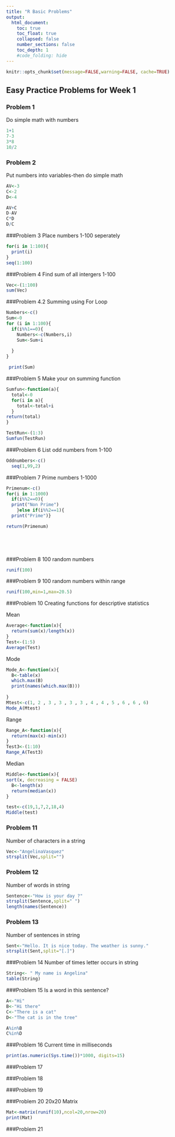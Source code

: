 ```yaml
---
title: "R Basic Problems"
output:
  html_document:
    toc: true
    toc_float: true
    collapsed: false
    number_sections: false
    toc_depth: 1
    #code_folding: hide
---
```


```r
knitr::opts_chunk$set(message=FALSE,warning=FALSE, cache=TRUE)
```
## Easy Practice Problems for Week 1

### Problem 1
Do simple math with numbers
```r

1+1
7-3
3*8
10/2

```
### Problem 2
Put numbers into variables-then do simple math
```r
AV<-3
C<-2
D<-4

AV+C
D-AV
C*D
D/C
```
###Problem 3
Place numbers 1-100 seperately 
```r
for(i in 1:100){
  print(i)
}
seq(1:100)
```
###Problem 4
Find sum of all intergers 1-100
```r
Vec<-(1:100)
sum(Vec)

```
###Problem 4.2
Summing using For Loop
```r
Numbers<-c()
Sum<-0
for (i in 1:100){
  if(i%%1==0){
    Numbers<-c(Numbers,i)
    Sum<-Sum+i
    
  }
}

 print(Sum) 
```
###Problem 5
Make your on summing function
```r
Sumfun<-function(a){
  total<-0
  for(i in a){
    total<-total+i
  }
return(total)
}

TestRun<-(1:3)
Sumfun(TestRun)

```
###Problem 6
List odd numbers from 1-100
```r
Oddnumbers<-c()
  seq(1,99,2)
```
###Problem 7
Prime numbers 1-1000
```r
Primenum<-c()
for(i in 1:1000)
  if(i%%2==0){
  print("Non Prime")
    }else if(i%%2==1){
  print("Prime")}

return(Primenum)


  
  
```

###Problem 8
100 random numbers
```r
runif(100)
```
###Problem 9
100 random numbers within range
```r
runif(100,min=1,max=20.5)
```
###Problem 10
Creating functions for descriptive statistics

Mean
```r
Average<-function(x){
  return(sum(x)/length(x))
}
Test<-(1:5)
Average(Test)
```
Mode
```r
Mode_A<-function(x){
  B<-table(x)
  which.max(B)
  print(names(which.max(B)))
        
}
Mtest<-c(1, 2 , 3 , 3 , 3 , 3 , 4 , 4 , 5 , 6 , 6 , 6)
Mode_A(Mtest)
```

Range
```r
Range_A<-function(x){
  return(max(x)-min(x))
}
Test3<-(1:10)
Range_A(Test3)
```
Median
```r
Middle<-function(x){
sort(x, decreasing = FALSE)
  B<-length(x)
  return(median(x))
}

test<-c(19,1,7,2,18,4)
Middle(test)
```

### Problem 11
Number of characters in a string
```r
Vec<-"AngelinaVasquez"
strsplit(Vec,split="")
```
### Problem 12
Number of words in string
```r
Sentence<-"How is your day ?"
strsplit(Sentence,split=" ")
length(names(Sentence))
```
### Problem 13
Number of sentences in string
```r
Sent<-"Hello. It is nice today. The weather is sunny."
strsplit(Sent,split="[.]")

```
###Problem 14
Number of times letter occurs in string
```r
String<- " My name is Angelina"
table(String)

```
###Problem 15
Is a word in this sentence?
```r
A<-"Hi"
B<-"Hi there"
C<-"There is a cat"
D<-"The cat is in the tree"

A%in%B
C%in%D
```
###Problem 16
Current time in milliseconds
```r
print(as.numeric(Sys.time())*1000, digits=15)
```


###Problem 17

###Problem 18

###Problem 19

###Problem 20
20x20 Matrix
```r

Mat<-matrix(runif(10),ncol=20,nrow=20)
print(Mat)
```

###Problem 21
